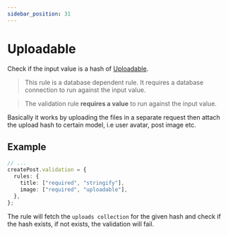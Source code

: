 ```yaml
---
sidebar_position: 31
---
```


# Uploadable

Check if the input value is a hash of [Uploadable](./../../upload/upload-model).

> This rule is a database dependent rule. It requires a database connection to run against the input value.

> The validation rule **requires a value** to run against the input value.

Basically it works by uploading the files in a separate request then attach the upload hash to certain model, i.e user avatar, post image etc.

## Example

```ts title="src/app/posts/controllers/create-post.ts"
// ...
createPost.validation = {
  rules: {
    title: ["required", "stringify"],
    image: ["required", "uploadable"],
  },
};
```

The rule will fetch the `uploads collection` for the given hash and check if the hash exists, if not exists, the validation will fail.
